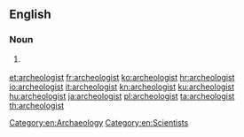 ==English==

===Noun===
{{en-noun}}

# {{chiefly|US}} {{alternative spelling of|archaeologist}}

[[Category:en:Archaeology]]
[[Category:en:Scientists]]

[[et:archeologist]]
[[fr:archeologist]]
[[ko:archeologist]]
[[hr:archeologist]]
[[io:archeologist]]
[[it:archeologist]]
[[kn:archeologist]]
[[ku:archeologist]]
[[hu:archeologist]]
[[ja:archeologist]]
[[pl:archeologist]]
[[ta:archeologist]]
[[th:archeologist]]